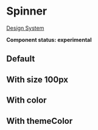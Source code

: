 
<Meta title="UI/Spinner" component={Spinner} />

# Spinner

[Design System](https://designsystem.amsterdam.nl/7awj1hc9f/p/018b4e-progress-indicator)

**Component status: experimental**

## Default

<Canvas>
  <Story name="Default">
    <Fragment>
      <Spinner />
    </Fragment>
  </Story>
</Canvas>

## With size 100px

<Canvas>
  <Story name="With size 100px">
    <Fragment>
      <Spinner size={100} />
    </Fragment>
  </Story>
</Canvas>

## With color

<Canvas>
  <Story name="With color">
    <Fragment>
      <Spinner color="#00ff00" />
    </Fragment>
  </Story>
</Canvas>

## With themeColor

<Canvas>
  <Story name="With themeColor">
    <Fragment>
      <Spinner color={themeColor('secondary')} />
    </Fragment>
  </Story>
</Canvas>
